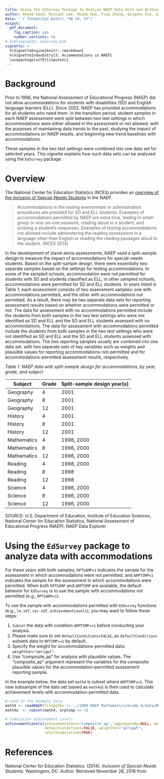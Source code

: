 ---
title: Using the EdSurvey Package to Analyze NAEP Data With and Without Accommodations
author: Ahmad Emad, Michael Lee, Huade Huo, Ting Zhang, Qingshu Xie, & Jiao Yu\footnote{This publication was prepared for NCES under Contract No. ED-IES-12-D-0002 with American Institutes for Research. Mention of trade names, commercial products, or organizations does not imply endorsement by the U.S. Government.} \footnote{The authors would like to thank Paul Bailey and Dan Sherman for reviewing this document.}
date: '`r format(Sys.Date(),"%B %d, %Y")`'
output:
  pdf_document:
    fig_caption: yes
    number_sections: no
# bibliography: edsurvey.bib
vignette: >
  %\VignetteEngine{knitr::rmarkdown}
  %\VignetteIndexEntry{3. Accommodations in NAEP}
  \usepackage[utf8]{inputenc}
---

# Background
Prior to 1996, the National Assessment of Educational Progress (NAEP) did not allow accommodations for students with disabilities (SD) and English language learners (ELL). Since 2002, NAEP has provided accommodations for all students who need them. In the transition period, student samples in each NAEP assessment were split between two test settings in which accommodations were either allowed in the assessment or not allowed, with the purposes of maintaining data trends to the past, studying the impact of accommodations on NAEP results, and beginning new trend baselines with accommodations.

These samples in the two test settings were combined into one data set for selected years. This vignette explains how such data sets can be analyzed using the `EdSurvey` package.

# Overview
The National Center for Education Statistics (NCES) provides an [overview of the inclusion of Special-Needs Students](https://nces.ed.gov/nationsreportcard/about/inclusion.aspx) in the NAEP.

> Accommodations in the testing environment or administration procedures are provided for SD and ELL students. Examples of accommodations permitted by NAEP are extra time, testing in small-group or one-on-one sessions, reading aloud to a student, and scribing a student's responses. Examples of testing accommodations not allowed include adminstering the reading assessment in a language other than English or reading the reading passages aloud to the student. (NCES 2014)

In the development of stand-alone assessments, NAEP used a split-sample design to measure the impact of accommodations for special-needs students. Based on the split-sample design, there were essentially two separate samples based on the settings for testing accommodations. In some of the sampled schools, accommodation were not permitted for students with SD and students classified as ELL; in other sampled schools, accommodations were permitted for SD and ELL students. In years listed in Table 1, each assessment consists of two assessment samples: one with accommodations permitted, and the other with accommodations not permitted. As a result, there may be two separate data sets for reporting assessment results based on whether accommodations were permitted or not. The data for assessment with no accommodations permitted include the students from both samples in the two test settings who were not identified as SD and ELL and the SD and ELL students assessed with no accommodations. The data for assessment with accommodations permitted include the students from both samples in the two test settings who were not identified as SD and ELL and the SD and ELL students assessed with accommodations. The two reporting samples usually are combined into one data set, with two separate sets of key variables such as weights and plausible values for reporting accommodations-not-permitted and for accommodations-permitted assessment results, respectively.

\newpage

*Table 1. NAEP data with split-sample design for accommodations, by year, grade, and subject*

| Subject     | Grade | Split-sample design year(s)|
|-------------|-------|----------------------------|
| Geography   | 4     | 2001                       |
| Geography   | 8     | 2001                       |
| Geography   | 12    | 2001                       |
| History     | 4     | 2001                       |
| History     | 8     | 2001                       |
| History     | 12    | 2001                       |
| Mathematics | 4     | 1996, 2000                 |
| Mathematics | 8     | 1996, 2000                 |
| Mathematics | 12    | 1996, 2000                 |
| Reading     | 4     | 1998, 2000                 |
| Reading     | 8     | 1998                       |
| Reading     | 12    | 1998                       |
| Science     | 4     | 1996, 2000                 |
| Science     | 8     | 1996, 2000                 |
| Science     | 12    | 1996, 2000                 |

SOURCE: U.S. Department of Education, Institute of Education Sciences, National Center for Education Statistics, National Assessment of Educational Progress (NAEP), NAEP Data Explorer

# Using the `EdSurvey` package to analyze data with accommodations
For these years with both samples, `RPTSAMP=1` indicates the sample for the assessment in which accommodations were not permitted, and `ARPTSMP=1` indicates the sample for the assessment in which accommodations were permitted. When both `RPTSAMP` and `ARPTSMP` are available, the default behavior for `EdSurvey` is to use the sample with accommodations not permitted (e.g., `RPTSAMP=1`).

To use the sample with accommodations permitted with `EdSurvey` functions (e.g., `lm.sdf`, `cor.sdf`, `achievementLevels`), you may want to follow these steps:

1. `Subset` the data with condition `ARPTSMP==1` before conducting your analysis.
2. Please make sure to set `defaultConditions=FALSE`, as `defaultConditions` subsets data to `RPTSMP==1` by default.
3. Specify the weight for accommodations-permitted data: `weightVar="aorigwt"`.
4. Use "composite_ap" for analysis with plausible values. The "composite_ap" argument represent the variables for the composite plausible values for the accommodation-permitted assessment reporting sample.

In the example below, the data set `math4` is subset where `ARPTSMP==1`. This new subsample of the data set (saved as `math4a`) is then used to calculate achievement levels with accommodation-permitted data.

```{r read accommodation permitted, eval=FALSE}

# read in the example data
math4 <- readNAEP(filepath='//.../2000 NAEP Mathematics/Grade 4/data/M31NT2AT.dat')
math4a  <- subset(math4, arptsmp == 1)

# Cumulative achievement Levels
achievementLevels(achievementVars="composite_ap", aggregateBy=NULL, data=math4a,
                  defaultConditions=FALSE, weightVar="aorigwt",
                  returnCumulative=TRUE)
```

# References
National Center for Education Statistics. (2014). *Inclusion of Special-Needs Students.* Washington, DC: Author. Retrieved November 28, 2016 from \url{https:
//nces.ed.gov/nationsreportcard/about/inclusion.aspx}.
